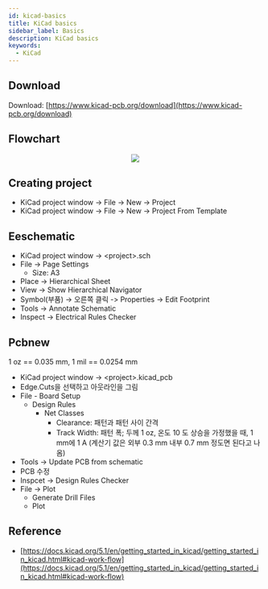 ```yaml
---
id: kicad-basics
title: KiCad basics
sidebar_label: Basics
description: KiCad basics
keywords:
  - KiCad
---
```



## Download

Download: [https://www.kicad-pcb.org/download](https://www.kicad-pcb.org/download)

## Flowchart

<center>
	<img src={useBaseUrl('img/etc/circuit/kicad/kicad-flowchart.png')} />
</center>

## Creating project

- KiCad project window -\> File -\> New -\> Project
- KiCad project window -\> File -\> New -\> Project From Template

## Eeschematic

- KiCad project window -\> <project\>.sch
- File -\> Page Settings
  - Size: A3
- Place -\> Hierarchical Sheet
- View -\> Show Hierarchical Navigator
- Symbol(부품) -\> 오른쪽 클릭 -\> Properties -\> Edit Footprint
- Tools -\> Annotate Schematic
- Inspect -\> Electrical Rules Checker

## Pcbnew

1 oz == 0.035 mm, 1 mil == 0.0254 mm

- KiCad project window -\> <project\>.kicad_pcb
- Edge.Cuts을 선택하고 아웃라인을 그림
- File - Board Setup
  - Design Rules
    - Net Classes
      - Clearance: 패턴과 패턴 사이 간격
      - Track Width: 패턴 폭; 두께 1 oz, 온도 10 도 상승을 가정했을 때, 1 mm에 1 A (계산기 값은 외부 0.3 mm 내부 0.7 mm 정도면 된다고 나옴)
- Tools -\> Update PCB from schematic
- PCB 수정
- Inspcet -\> Design Rules Checker
- File -\> Plot
  - Generate Drill Files
  - Plot

## Reference

- [https://docs.kicad.org/5.1/en/getting_started_in_kicad/getting_started_in_kicad.html#kicad-work-flow](https://docs.kicad.org/5.1/en/getting_started_in_kicad/getting_started_in_kicad.html#kicad-work-flow)
